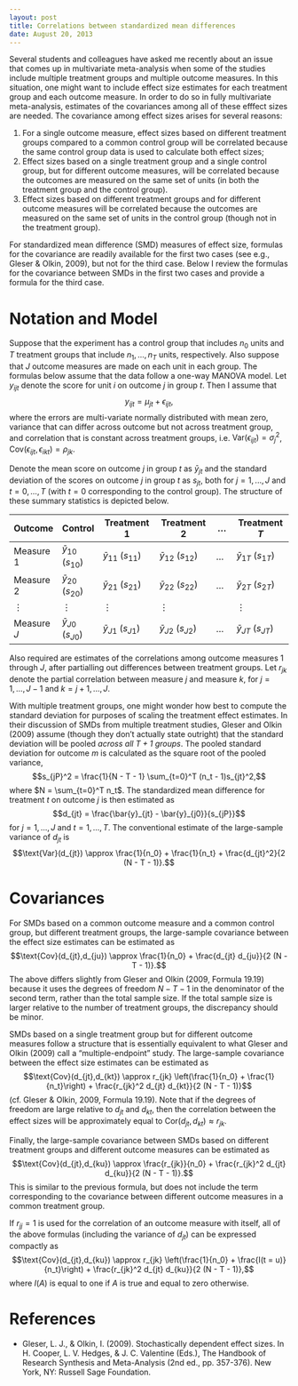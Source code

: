 ```yaml
---
layout: post
title: Correlations between standardized mean differences
date: August 20, 2013
---
```


Several students and colleagues have asked me recently about an issue that comes up in multivariate meta-analysis when some of the studies include multiple treatment groups and multiple outcome measures. In this situation, one might want to include effect size estimates for each treatment group and each outcome measure. In order to do so in fully multivariate meta-analysis, estimates of the covariances among all of these efffect sizes are needed. The covariance among effect sizes arises for several reasons: 

1. For a single outcome measure, effect sizes based on different treatment groups compared to a common control group will be correlated because the same control group data is used to calculate both effect sizes;
2. Effect sizes based on a single treatment group and a single control group, but for different outcome measures, will be correlated because the outcomes are measured on the same set of units (in both the treatment group and the control group). 
3. Effect sizes based on different treatment groups and for different outcome measures will be correlated because the outcomes are measured on the same set of units in the control group (though not in the treatment group). 

For standardized mean difference (SMD) measures of effect size, formulas for the covariance are readily available for the first two cases (see e.g., Gleser & Olkin, 2009), but not for the third case. Below I review the formulas for the covariance between SMDs in the first two cases and provide a formula for the third case. 

# Notation and Model

Suppose that the experiment has a control group that includes $n_0$ units and $T$ treatment groups that include $n_1,...,n_T$ units, respectively. Also suppose that $J$ outcome measures are made on each unit in each group. The formulas below assume that the data follow a one-way MANOVA model. Let $y_{ijt}$ denote the score for unit $i$ on outcome $j$ in group $t$. Then I assume that
$$
y_{ijt} = \mu_{jt} + \epsilon_{ijt},
$$
where the errors are multi-variate normally distributed with mean zero, variance that can differ across outcome but not across treatment group, and correlation that is constant across treatment groups, i.e. $\text{Var}\left(\epsilon_{ijt}\right) = \sigma^2_j$, $\text{Cov}\left(\epsilon_{ijt}, \epsilon_{ikt} \right) = \rho_{jk}$.

Denote the mean score on outcome $j$ in group $t$ as $\bar{y}_{jt}$ and the standard deviation of the scores on outcome $j$ in group $t$ as $s_{jt}$, both for $j = 1,...,J$ and $t = 0,...,T$ (with $t = 0$ corresponding to the control group). The structure of these summary statistics is depicted below.

Outcome | Control | Treatment 1 | Treatment 2 | ... | Treatment $T$
--------|---------|-------------|-------------|-----|-------------
Measure 1 | $\bar{y}_{10}$ ($s_{10}$) | $\bar{y}_{11}$ ($s_{11}$) | $\bar{y}_{12}$ ($s_{12}$) | ... | $\bar{y}_{1T}$  ($s_{1T}$)
Measure 2 | $\bar{y}_{20}$ ($s_{20}$) | $\bar{y}_{21}$ ($s_{21}$) | $\bar{y}_{22}$ ($s_{22}$) | ... | $\bar{y}_{2T}$  ($s_{2T}$)
$\vdots$ | $\vdots$ | $\vdots$ | $\vdots$ | | $\vdots$
Measure $J$ | $\bar{y}_{J0}$ ($s_{J0}$) | $\bar{y}_{J1}$ ($s_{J1}$) | $\bar{y}_{J2}$ ($s_{J2}$) | ... | $\bar{y}_{JT}$  ($s_{JT}$)

Also required are estimates of the correlations among outcome measures 1 through $J$, after partialling out differences between treatment groups. Let $r_{jk}$ denote the partial correlation between measure $j$ and measure $k$, for $j = 1,...,J - 1$ and $k = j + 1,...,J$.

With multiple treatment groups, one might wonder how best to compute the standard deviation for purposes of scaling the treatment effect estimates. In their discussion of SMDs from multiple treatment studies, Gleser and Olkin (2009) assume (though they don't actually state outright) that the standard deviation will be pooled _across all $T + 1$ groups_. The pooled standard deviation for outcome $m$ is calculated as the square root of the pooled variance, 
$$s_{jP}^2 = \frac{1}{N - T - 1} \sum_{t=0}^T (n_t - 1)s_{jt}^2,$$
where $N = \sum_{t=0}^T n_t$. The standardized mean difference for treatment $t$ on outcome $j$ is then estimated as 
$$d_{jt} = \frac{\bar{y}_{jt} - \bar{y}_{j0}}{s_{jP}}$$
for $j = 1,...,J$ and $t = 1,...,T$. The conventional estimate of the large-sample variance of $d_{jt}$ is 
$$\text{Var}(d_{jt}) \approx \frac{1}{n_0} + \frac{1}{n_t} + \frac{d_{jt}^2}{2 (N - T - 1)}.$$

# Covariances

For SMDs based on a common outcome measure and a common control group, but different treatment groups, the large-sample covariance between the effect size estimates can be estimated as 
$$\text{Cov}(d_{jt},d_{ju}) \approx \frac{1}{n_0} + \frac{d_{jt} d_{ju}}{2 (N - T - 1)}.$$
The above differs slightly from Gleser and Olkin (2009, Formula 19.19) because it uses the degrees of freedom $N - T - 1$ in the denominator of the second term, rather than the total sample size. If the total sample size is larger relative to the number of treatment groups, the discrepancy should be minor.

SMDs based on a single treatment group but for different outcome measures follow a structure that is essentially equivalent to what Gleser and Olkin (2009) call a "multiple-endpoint" study. The large-sample covariance between the effect size estimates can be estimated as 
$$\text{Cov}(d_{jt},d_{kt}) \approx r_{jk} \left(\frac{1}{n_0} + \frac{1}{n_t}\right) + \frac{r_{jk}^2 d_{jt} d_{kt}}{2 (N - T - 1)}$$
(cf. Gleser \& Olkin, 2009, Formula 19.19). Note that if the degrees of freedom are large relative to $d_{jt}$ and $d_{kt}$, then the correlation between the effect sizes will be approximately equal to $\text{Cor}(d_{jt},d_{kt}) \approx r_{jk}$.

Finally, the large-sample covariance between SMDs based on different treatment groups and different outcome measures can be estimated as 
$$\text{Cov}(d_{jt},d_{ku}) \approx \frac{r_{jk}}{n_0} + \frac{r_{jk}^2 d_{jt} d_{ku}}{2 (N - T - 1)}.$$
This is similar to the previous formula, but does not include the term corresponding to the covariance between different outcome measures in a common treatment group.

If $r_{jj} = 1$ is used for the correlation of an outcome measure with itself, all of the above formulas (including the variance of $d_{jt}$) can be expressed compactly as
$$\text{Cov}(d_{jt},d_{ku}) \approx r_{jk} \left(\frac{1}{n_0} + \frac{I(t = u)}{n_t}\right) + \frac{r_{jk}^2 d_{jt} d_{ku}}{2 (N - T - 1)},$$
where $I(A)$ is equal to one if $A$ is true and equal to zero otherwise.

# References

* Gleser, L. J., & Olkin, I. (2009). Stochastically dependent effect sizes. In H. Cooper, L. V. Hedges, & J. C. Valentine (Eds.), The Handbook of Research Synthesis and Meta-Analysis (2nd ed., pp. 357-376). New York, NY: Russell Sage Foundation.